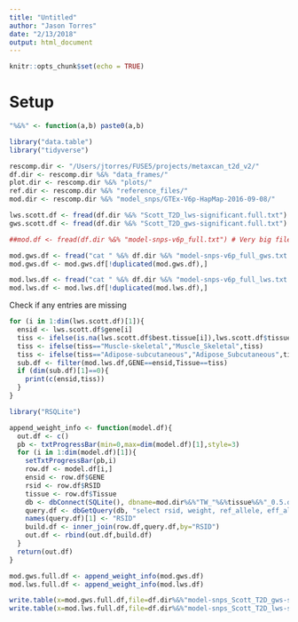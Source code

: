 ```yaml
---
title: "Untitled"
author: "Jason Torres"
date: "2/13/2018"
output: html_document
---
```


```r
knitr::opts_chunk$set(echo = TRUE)
```

# Setup 

```r

"%&%" <- function(a,b) paste0(a,b)

library("data.table")
library("tidyverse")

rescomp.dir <- "/Users/jtorres/FUSE5/projects/metaxcan_t2d_v2/"
df.dir <- rescomp.dir %&% "data_frames/"
plot.dir <- rescomp.dir %&% "plots/"
ref.dir <- rescomp.dir %&% "reference_files/"
mod.dir <- rescomp.dir %&% "model_snps/GTEx-V6p-HapMap-2016-09-08/"

lws.scott.df <- fread(df.dir %&% "Scott_T2D_lws-significant.full.txt")
gws.scott.df <- fread(df.dir %&% "Scott_T2D_gws-significant.full.txt")

```


```r

##mod.df <- fread(df.dir %&% "model-snps-v6p_full.txt") # Very big file, do not load, just used once for a check 

```


```r

mod.gws.df <- fread("cat " %&% df.dir %&% "model-snps-v6p_full_gws.txt.gz" %&% " | zmore")
mod.gws.df <- mod.gws.df[!duplicated(mod.gws.df),]

mod.lws.df <- fread("cat " %&% df.dir %&% "model-snps-v6p_full_lws.txt.gz" %&% " | zmore")
mod.lws.df <- mod.lws.df[!duplicated(mod.lws.df),]

```



Check if any entries are missing 

```r

for (i in 1:dim(lws.scott.df)[1]){
  ensid <- lws.scott.df$gene[i]
  tiss <- ifelse(is.na(lws.scott.df$best.tissue[i]),lws.scott.df$tissue[i],lws.scott.df$best.tissue[i])
  tiss <- ifelse(tiss=="Muscle-skeletal","Muscle_Skeletal",tiss)
  tiss <- ifelse(tiss=="Adipose-subcutaneous","Adipose_Subcutaneous",tiss)
  sub.df <- filter(mod.lws.df,GENE==ensid,Tissue==tiss)
  if (dim(sub.df)[1]==0){
    print(c(ensid,tiss))
  }
}

```



```r

library("RSQLite")

append_weight_info <- function(model.df){
  out.df <- c()
  pb <- txtProgressBar(min=0,max=dim(model.df)[1],style=3)
  for (i in 1:dim(model.df)[1]){
    setTxtProgressBar(pb,i)
    row.df <- model.df[i,]
    ensid <- row.df$GENE
    rsid <- row.df$RSID
    tissue <- row.df$Tissue   
    db <- dbConnect(SQLite(), dbname=mod.dir%&%"TW_"%&%tissue%&%"_0.5.db")
    query.df <- dbGetQuery(db, "select rsid, weight, ref_allele, eff_allele  from weights where rsid='"%&%rsid%&%"' and gene='"%&%ensid%&%"'")
    names(query.df)[1] <- "RSID"
    build.df <- inner_join(row.df,query.df,by="RSID")
    out.df <- rbind(out.df,build.df)
  }
  return(out.df)
}


```


```r

mod.gws.full.df <- append_weight_info(mod.gws.df)
mod.lws.full.df <- append_weight_info(mod.lws.df)

```



```r

write.table(x=mod.gws.full.df,file=df.dir%&%"model-snps_Scott_T2D_gws-significant.full.txt",sep="\t",quote=FALSE,row.names=FALSE)
write.table(x=mod.lws.full.df,file=df.dir%&%"model-snps_Scott_T2D_lws-significant.full.txt",sep="\t",quote=FALSE,row.names=FALSE)

```





